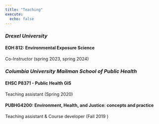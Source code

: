 ```yaml
---
title: "Teaching"
execute: 
  echo: false
---
```


### *Drexel University*

#### EOH 812: Environmental Exposure Science

Co-Instructor (spring 2023, spring 2024)

### *Columbia University Mailman School of Public Health*

#### EHSC P8371 - Public Health GIS

Teaching assistant (Spring 2020)

#### PUBHG4200: Environment, Health, and Justice: concepts and practice

Teaching assistant & Course developer (Fall 2019 )
